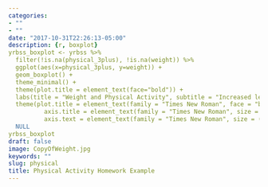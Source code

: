 ```yaml
---
categories:
- ""
- ""
date: "2017-10-31T22:26:13-05:00"
description: {r, boxplot}
yrbss_boxplot <- yrbss %>% 
  filter(!is.na(physical_3plus), !is.na(weight)) %>%
  ggplot(aes(x=physical_3plus, y=weight)) +
  geom_boxplot() +
  theme_minimal() +
  theme(plot.title = element_text(face="bold")) +
  labs(title = "Weight and Physical Activity", subtitle = "Increased level of physical activity means heavier people", y = "Weight (Kg)", x = "Physical activity") +
  theme(plot.title = element_text(family = "Times New Roman", face = "bold", size = (18)),
          axis.title = element_text(family = "Times New Roman", size = (10)),
          axis.text = element_text(family = "Times New Roman", size = (10))) +
  NULL
yrbss_boxplot
draft: false
image: CopyOfWeight.jpg
keywords: ""
slug: physical
title: Physical Activity Homework Example
---
```

